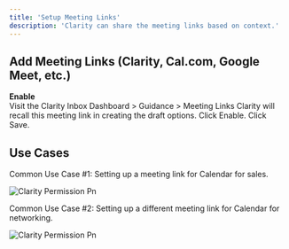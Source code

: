 ```yaml
---
title: 'Setup Meeting Links'
description: 'Clarity can share the meeting links based on context.'
---
```



## Add Meeting Links (Clarity, Cal.com, Google Meet, etc.)

**Enable**\
   Visit the Clarity Inbox Dashboard > Guidance > Meeting Links
   Clarity will recall this meeting link in creating the draft options.
   Click Enable.
   Click Save.


## Use Cases

Common Use Case #1:
Setting up a meeting link for Calendar for sales.

![Clarity Permission Pn](/images/CCBCC.png)


Common Use Case #2:
Setting up a different meeting link for Calendar for networking.

![Clarity Permission Pn](/images/CC-rule.png)

